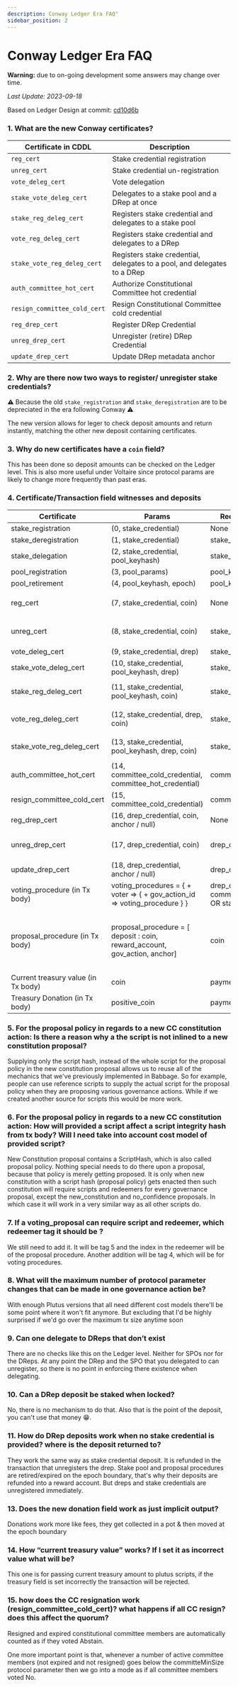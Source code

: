 ```yaml
---
description: Conway Ledger Era FAQ"
sidebar_position: 2
---
```


# Conway Ledger Era FAQ

**Warning:** due to on-going development some answers may change over time.

*Last Update: 2023-09-18*

Based on Ledger Design at commit: [cd10d6b](https://github.com/input-output-hk/cardano-ledger/blob/cd10d6b968bda704fb1ddc1226388fe221789155/eras/conway/test-suite/cddl-files/conway.cddl
)

### 1. What are the new Conway certificates?

| Certificate in CDDL            | Description                                                              |
|------------------------------- |------------------------------------------------------------------------- |
| `reg_cert`                     | Stake credential registration                                            |
| `unreg_cert`                   | Stake credential un-registration                                         |
| `vote_deleg_cert`              | Vote delegation                                                          |
| `stake_vote_deleg_cert`        | Delegates to a stake pool and a DRep at once                             |
| `stake_reg_deleg_cert`         | Registers stake credential and delegates to a stake pool                 |
| `vote_reg_deleg_cert`          | Registers stake credential and delegates to a DRep                       |
| `stake_vote_reg_deleg_cert`    | Registers stake credential, delegates to a pool, and delegates to a DRep |
| `auth_committee_hot_cert`      | Authorize Constitutional Committee hot credential                        |
| `resign_committee_cold_cert`   | Resign Constitutional Committee cold credential                          |
| `reg_drep_cert`                | Register DRep Credential                                                 |
| `unreg_drep_cert`              | Unregister (retire) DRep Credential                                      |
| `update_drep_cert`             | Update DRep metadata anchor                                              |

### 2. Why are there now two ways to register/ unregister stake credentials?

⚠ Because the old `stake_registration` and `stake_deregistration` are to be depreciated in the era following Conway ⚠ 

The new version allows for leger to check deposit amounts and return instantly, matching the other new deposit containing certificates.

### 3. Why do new certificates have a `coin` field?

This has been done so deposit amounts can be checked on the Ledger level. This is also more useful under Voltaire since protocol params are likely to change more frequently than past eras.

### 4. Certificate/Transaction field witnesses and deposits

| Certificate                            | Params                                                    | Required Witnesses                                                | Deposit/Refund                        |
| -------------------------------------- | --------------------------------------------------------- | ----------------------------------------------------------------- |-------------------------------------- |
| stake_registration                     | (0, stake_credential)                                     | None                                                              | None                                  |
| stake_deregistration                   | (1, stake_credential)                                     | stake_credential                                                  | None                                  |
| stake_delegation                       | (2, stake_credential, pool_keyhash)                       | stake_credential                                                  | None                                  |
| pool_registration                      | (3, pool_params)                                          | pool_key                                                          | None                                  |
| pool_retirement                        | (4, pool_keyhash, epoch)                                  | pool_key                                                          | None                                  |
| reg_cert                               | (7, stake_credential, coin)                               | None                                                              | Deposit `coin` of amount `keyDeposit` |
| unreg_cert                             | (8, stake_credential, coin)                               | stake_credential                                                  | Refund `keyDeposit` of amount `coin`  |
| vote_deleg_cert                        | (9, stake_credential, drep)                               | stake_credential                                                  | None                                  |
| stake_vote_deleg_cert                  | (10, stake_credential, pool_keyhash, drep)                | stake_credential                                                  | None                                  |
| stake_reg_deleg_cert                   | (11, stake_credential, pool_keyhash, coin)                | stake_credential                                                  | Deposit `coin` of amount `keyDeposit` |
| vote_reg_deleg_cert                    | (12, stake_credential, drep, coin)                        | stake_credential                                                  | Deposit `coin` of amount `keyDeposit` |
| stake_vote_reg_deleg_cert              | (13, stake_credential, pool_keyhash, drep, coin)          | stake_credential                                                  | Deposit `coin` of amount `keyDeposit` |
| auth_committee_hot_cert                | (14, committee_cold_credential, committee_hot_credential) | committee_cold_credential                                         | None                                  |
| resign_committee_cold_cert             | (15, committee_cold_credential)                           | committee_cold_credential                                         | None                                  |
| reg_drep_cert                          | (16, drep_credential, coin, anchor / null)                | None                                                              | drepDeposit                           |
| unreg_drep_cert                        | (17, drep_credential, coin)                               | drep_credential                                                   | Refund drepDeposit of amount coin     |
| update_drep_cert                       | (18, drep_credential, anchor / null)                      | drep_credential                                                   | None                                  |
| voting_procedure (in Tx body)          | voting_procedures = { + voter => { + gov_action_id => voting_procedure } } | drep_credential OR committee_hot_credential OR stake_pool_keyHash | None                                  |
| proposal_procedure (in Tx body)        | proposal_procedure = [ deposit : coin, reward_account, gov_action, anchor] | coin                                                              | Deposit is returned at the epoch boundary to the `reward_account` that is specified in the proposal. |
| Current treasury value (in Tx body)    | coin                                                      | payment_credential                                                | None                                  |
| Treasury Donation (in Tx body)         | positive_coin                                             | payment_credential                                                | None                                  |


### 5. For the proposal policy in regards to a new CC constitution action: Is there a reason why a the script is not inlined to a new constitution proposal?

Supplying only the script hash, instead of the whole script for the proposal policy in the new constitution proposal allows us to reuse all of the mechanics that we've previously implemented in Babbage. So for example, people can use reference scripts to supply the actual script for the proposal policy when they are proposing various governance actions.
While if we created another source for scripts this would be more work.

### 6. For the proposal policy in regards to a new CC constitution action: How will provided a script affect a script integrity hash from tx body? Will I need take into account cost model of provided script?

New Constitution proposal contains a ScriptHash, which is also called proposal policy. Nothing special needs to do there upon a proposal, because that policy is merely getting proposed. It is only when new constitution with a script hash (proposal policy) gets enacted then such constitution will require scripts and redeemers for every governance proposal, except the new_constitution and no_confidence proposals. In which case it will work in a very similar way as all other scripts do.

### 7. If a voting_proposal can require script and redeemer, which redeemer tag it should be ?

We still need to add it.
It will be tag 5 and the index in the redeemer will be of the proposal procedure.
Another addition will be tag 4, which will be for voting procedures.

### 8. What will the maximum number of protocol parameter changes that can be made in one governance action be?

With enough Plutus versions that all need different cost models there'll be some point where it won't fit anymore. But excluding that I'd be highly surprised if we'd go over the maximum tx size anytime soon

### 9. Can one delegate to DReps that don’t exist

There are no checks like this on the Ledger level. Neither for SPOs nor for the DReps. At any point the DRep and the SPO that you delegated to can unregister, so there is no point in enforcing there existence when delegating.

### 10. Can a DRep deposit be staked when locked?

No, there is no mechanism to do that. Also that is the point of the deposit, you can't use that money 😁.

### 11. How do DRep deposits work when no stake credential is provided? where is the deposit returned to?

They work the same way as stake credential deposit. It is refunded in the transaction that unregisters the drep. Stake pool and proposal procedures are retired/expired on the epoch boundary, that's why their deposits are refunded into a reward account. But dreps and stake credentials are unregistered immediately.

### 13. Does the new donation field work as just implicit output?

Donations work more like fees, they get collected in a pot & then moved at the epoch boundary

### 14. How “current treasury value” works? If I set it as incorrect value what will be?

This one is for passing current treasury amount to plutus scripts, if the treasury field is set incorrectly the transaction will be rejected.

### 15. how does the CC resignation work (resign_committee_cold_cert)? what happens if all CC resign? does this affect the quorum?

Resigned and expired constitutional committee members are automatically counted as if they voted Abstain.

One more important point is that, whenever a number of active committee members (not expired and not resigned) goes below the committeMinSize protocol parameter then we go into a mode as if all committee members voted No.